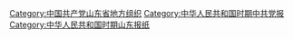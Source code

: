 [[Category:中国共产党山东省地方组织|Category:中国共产党山东省地方组织]]
[[Category:中华人民共和国时期中共党报|Category:中华人民共和国时期中共党报]]
[[Category:中华人民共和国时期山东报纸|Category:中华人民共和国时期山东报纸]]